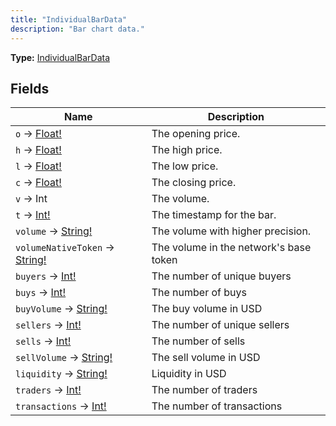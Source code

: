 ```yaml
---
title: "IndividualBarData"
description: "Bar chart data."
---
```


**Type:** [IndividualBarData](/api-reference/types/individualbardata)

## Fields

| Name | Description |
|------|-------------|
| `o` → [Float!](/api-reference/types/float) | The opening price. |
| `h` → [Float!](/api-reference/types/float) | The high price. |
| `l` → [Float!](/api-reference/types/float) | The low price. |
| `c` → [Float!](/api-reference/types/float) | The closing price. |
| `v` → Int | The volume. |
| `t` → [Int!](/api-reference/types/int) | The timestamp for the bar. |
| `volume` → [String!](/api-reference/types/string) | The volume with higher precision. |
| `volumeNativeToken` → [String!](/api-reference/types/string) | The volume in the network's base token |
| `buyers` → [Int!](/api-reference/types/int) | The number of unique buyers |
| `buys` → [Int!](/api-reference/types/int) | The number of buys |
| `buyVolume` → [String!](/api-reference/types/string) | The buy volume in USD |
| `sellers` → [Int!](/api-reference/types/int) | The number of unique sellers |
| `sells` → [Int!](/api-reference/types/int) | The number of sells |
| `sellVolume` → [String!](/api-reference/types/string) | The sell volume in USD |
| `liquidity` → [String!](/api-reference/types/string) | Liquidity in USD |
| `traders` → [Int!](/api-reference/types/int) | The number of traders |
| `transactions` → [Int!](/api-reference/types/int) | The number of transactions |

